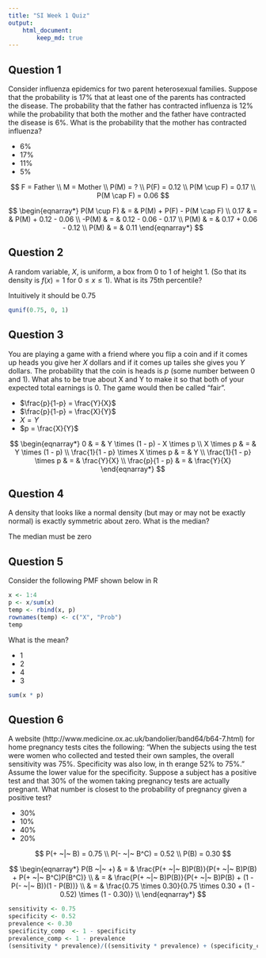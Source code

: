 ```yaml
---
title: "SI Week 1 Quiz"
output:
    html_document:
        keep_md: true
---
```


## Question 1

Consider influenza epidemics for two parent heterosexual families. Suppose that the probability is 17% that at least one of the parents has contracted the disease. The probability that the father has contracted influenza is 12% while the probability that both the mother and the father have contracted the disease is 6%. What is the probability that the mother has contracted influenza?

- 6%
- 17%
- 11%
- 5%

$$
F = Father \\
M = Mother \\
P(M) = ? \\
P(F) = 0.12 \\
P(M \cup F) = 0.17 \\
P(M \cap F) = 0.06
$$

$$
\begin{eqnarray*}
P(M \cup F) & = & P(M) + P(F) - P(M \cap F) \\
0.17 & = & P(M) + 0.12 - 0.06 \\
-P(M) & = & 0.12 - 0.06 - 0.17 \\
P(M) & = & 0.17 + 0.06 - 0.12 \\
P(M) & = & 0.11
\end{eqnarray*}
$$

## Question 2

A random variable, $X$, is uniform, a box from 0 to 1 of height 1. (So that its density is $f(x) = 1$ for $0 \leq x \leq 1$). What is its 75th percentile?

Intuitively it should be 0.75

```r
qunif(0.75, 0, 1)
```

## Question 3

You are playing a game with a friend where you flip a coin and if it comes up heads you give her $X$ dollars and if it comes up tailes she gives you $Y$ dollars. The probability that the coin is heads is $p$ (some number between 0 and 1). What ahs to be true about X and Y to make it so that both of your expected total earnings is 0. The game would then be called "fair".

- $\frac{p}{1-p} = \frac{Y}{X}$
- $\frac{p}{1-p} = \frac{X}{Y}$
- $X = Y$
- $p = \frac{X}{Y}$

$$
\begin{eqnarray*}
0 & = & Y \times (1 - p) - X \times p \\
X \times p & = & Y \times (1 - p) \\
\frac{1}{1 - p} \times X \times p & = & Y \\
\frac{1}{1 - p} \times p & = & \frac{Y}{X} \\
\frac{p}{1 - p} & = & \frac{Y}{X}
\end{eqnarray*}
$$

## Question 4

A density that looks like a normal density (but may or may not be exactly normal) is exactly symmetric about zero. What is the median?

The median must be zero

## Question 5

Consider the following PMF shown below in R

```r
x <- 1:4
p <- x/sum(x)
temp <- rbind(x, p)
rownames(temp) <- c("X", "Prob")
temp
```

What is the mean?

- 1
- 2
- 4
- 3

```r
sum(x * p)
```

## Question 6

A website (http://www.medicine.ox.ac.uk/bandolier/band64/b64-7.html) for home pregnancy tests cites the following: "When the subjects using the test were women who collected and tested their own samples, the overall sensitivity was 75%. Specificity was also low, in th erange 52% to 75%." Assume the lower value for the specificity. Suppose a subject has a positive test and that 30% of the women taking pregnancy tests are actually pregnant. What number is closest to the probability of pregnancy given a positive test?

- 30%
- 10%
- 40%
- 20%

$$
P(+ ~|~ B) = 0.75 \\
P(- ~|~ B^C) = 0.52 \\
P(B) = 0.30
$$

$$
\begin{eqnarray*}
P(B ~|~ +) & = & \frac{P(+ ~|~ B)P(B)}{P(+ ~|~ B)P(B) +  P(+ ~|~ B^C)P(B^C)} \\
& = & \frac{P(+ ~|~ B)P(B)}{P(+ ~|~ B)P(B) + (1 - P(- ~|~ B))(1 - P(B))} \\
& = & \frac{0.75 \times 0.30}{0.75 \times 0.30 + (1 - 0.52) \times (1 - 0.30)} \\
\end{eqnarray*}
$$

```r
sensitivity <- 0.75
specificity <- 0.52
prevalence <- 0.30
specificity_comp  <- 1 - specificity
prevalence_comp <- 1 - prevalence
(sensitivity * prevalence)/((sensitivity * prevalence) + (specificity_comp * prevalence_comp))
```